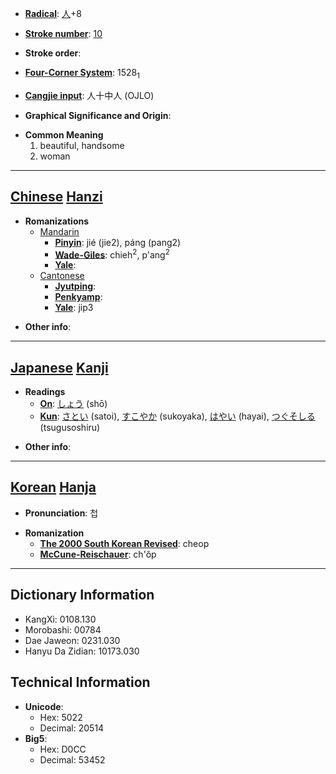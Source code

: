 * '''[[Wiktionary:Chinese radical index| Radical]]''': [[Wiktionary:Chinese radical index 人|人]]+8

* '''[[Wiktionary:Chinese total strokes index|Stroke number]]''': [[Wiktionary:Chinese total strokes index 10|10]]

* '''Stroke order''': 

* '''[[Wiktionary:Chinese four corner index|Four-Corner System]]''': 1528<sub>1</sub>

* '''[[Wiktionary:Chinese Cangjie index|Cangjie input]]''': 人十中人 (OJLO)

* '''Graphical Significance and Origin''': 

* '''Common Meaning'''
*#beautiful, handsome
*# woman


----

== [[Chinese]] [[Hanzi]] ==

* '''Romanizations'''
** [[Mandarin]]
*** '''[[Pinyin]]''': jié (jie2), páng (pang2)
*** '''[[Wade-Giles]]''': chieh<sup>2</sup>, p'ang<sup>2</sup>
*** '''[[Yale]]''': 
**[[Cantonese]]
***'''[[Jyutping]]''':
***'''[[Penkyamp]]''': 
***'''[[Yale]]''': jip3

* '''Other info''': 

----

== [[Japanese]] [[Kanji]] ==

* '''Readings'''
** '''[[On]]''': [[しょう]] (shō)
** '''[[Kun]]''': [[さとい]] (satoi), [[すこやか]] (sukoyaka), [[はやい]] (hayai), [[つぐそしる]] (tsugusoshiru)

* '''Other info''':  

----

== [[Korean]] [[Hanja]] ==

* '''Pronunciation''': 첩

* '''Romanization'''
** '''[[The 2000 South Korean Revised Romanization|The 2000 South Korean Revised]]''': cheop
** '''[[McCune-Reischauer]]''': ch'ŏp

----

== Dictionary Information ==

* KangXi: 0108.130
* Morobashi: 00784
* Dae Jaweon: 0231.030
* Hanyu Da Zidian: 10173.030

== Technical Information ==

* '''Unicode''':
** Hex: 5022
** Decimal: 20514
* '''Big5''':
** Hex: D0CC
** Decimal: 53452